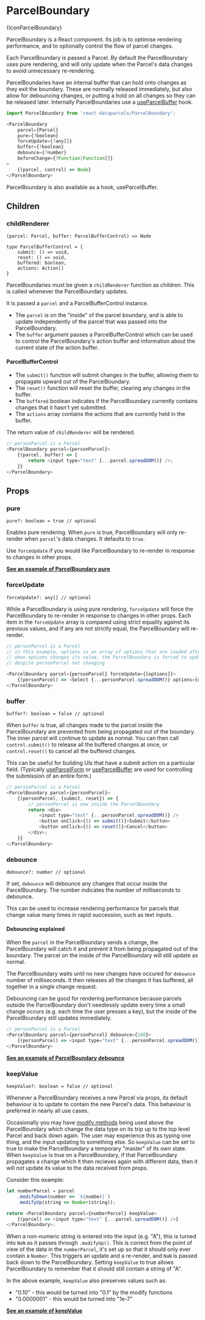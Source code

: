 
# ParcelBoundary

<ApiPageIcon>{IconParcelBoundary}</ApiPageIcon>

ParcelBoundary is a React component. Its job is to optimise rendering performance, and to optionally control the flow of parcel changes.

Each ParcelBoundary is passed a Parcel. By default the ParcelBoundary uses pure rendering, and will only update when the Parcel's data changes to avoid unnecessary re-rendering.

ParcelBoundaries have an internal buffer that can hold onto changes as they exit the boundary. These are normally released immediately, but also allow for debouncing changes, or putting a hold on all changes so they can be released later. Internally ParcelBoundaries use a [useParcelBuffer](/api/useParcelBuffer) hook.

```js
import ParcelBoundary from 'react-dataparcels/ParcelBoundary';
```

```js
<ParcelBoundary
    parcel={Parcel}
    pure={?boolean}
    forceUpdate={?any[]}
    buffer={?boolean}
    debounce={?number}
    beforeChange={?Function|Function[]}
>
    {(parcel, control) => Node}
</ParcelBoundary>
```

<Message>ParcelBoundary is also available as a hook, <Link to="/api/useParcelBuffer">useParcelBuffer</Link>.</Message>

<Break />

## <DocsSectionHeading>Children</DocsSectionHeading>

### childRenderer

```flow
(parcel: Parcel, buffer: ParcelBufferControl) => Node

type ParcelBufferControl = {
    submit: () => void,
    reset: () => void,
    buffered: boolean,
    actions: Action[]
}
```

ParcelBoundaries must be given a `childRenderer` function as children. This is called whenever the ParcelBoundary updates.

It is passed a `parcel` and a ParcelBufferControl instance.
- The `parcel` is on the "inside" of the parcel boundary, and is able to update independently of the parcel that was passed into the ParcelBoundary.
- The `buffer` argument passes a ParcelBufferControl which can be used to control the ParcelBoundary's action buffer and information about the current state of the action buffer.

#### ParcelBufferControl

- The `submit()` function will submit changes in the buffer, allowing them to propagate upward out of the ParcelBoundary.
- The `reset()` function will reset the buffer, clearing any changes in the buffer.
- The `buffered` boolean indicates if the ParcelBoundary currently contains changes that it hasn't yet submitted.
- The `actions` array contains the actions that are currently held in the buffer.

The return value of `childRenderer` will be rendered.

```js
// personParcel is a Parcel
<ParcelBoundary parcel={personParcel}>
    {(parcel, buffer) => {
        return <input type="text" {...parcel.spreadDOM()} />;
    }}
</ParcelBoundary>
```

## <DocsSectionHeading>Props</DocsSectionHeading>

### pure

```flow
pure?: boolean = true // optional
```

Enables pure rendering. When `pure` is true, ParcelBoundary will only re-render when `parcel`'s data changes. It defaults to `true`.

Use `forceUpdate` if you would like ParcelBoundary to re-render in response to changes in other props.

**[See an example of ParcelBoundary pure](/ui-behaviour#Pure-rendering)**

### forceUpdate

```flow
forceUpdate?: any[] // optional
```

While a ParcelBoundary is using pure rendering, `forceUpdate` will force the ParcelBoundary to re-render in response to changes in other props. Each item in the `forceUpdate` array is compared using strict equality against its previous values, and if any are not strictly equal, the ParcelBoundary will re-render.

```js
// personParcel is a Parcel
// in this example, options is an array of options that are loaded after mount
// when options changes its value, the ParcelBoundary is forced to update
// despite personParcel not changing

<ParcelBoundary parcel={personParcel} forceUpdate={[options]}>
    {(personParcel) => <Select {...personParcel.spreadDOM()} options={options} />}
</ParcelBoundary>
```

### buffer

```flow
buffer?: boolean = false // optional
```

When `buffer` is true, all changes made to the parcel inside the ParcelBoundary are prevented from being propagated out of the boundary. The inner parcel will continue to update as normal. You can then call `control.submit()` to release all the buffered changes at once, or `control.reset()` to cancel all the buffered changes.

This can be useful for building UIs that have a submit action on a particular field. (Typically [useParcelForm](/api/useParcelForm) or [useParcelBuffer](/api/useParcelBuffer) are used for controlling the submission of an entire form.)

```js
// personParcel is a Parcel
<ParcelBoundary parcel={personParcel}>
    {(personParcel, {submit, reset}) => {
        // personParcel is now inside the ParcelBoundary
        return <div>
            <input type="text" {...personParcel.spreadDOM()} />
            <button onClick={() => submit()}>Submit</button>
            <button onClick={() => reset()}>Cancel</button>
        </div>;
    }}
</ParcelBoundary>
```

### debounce

```flow
debounce?: number // optional
```

If set, `debounce` will debounce any changes that occur inside the ParcelBoundary. The number indicates the number of milliseconds to debounce.

This can be used to increase rendering performance for parcels that change value many times in rapid succession, such as text inputs.

#### Debouncing explained

When the `parcel` in the ParcelBoundary sends a change, the ParcelBoundary will catch it and prevent it from being propagated out of the boundary. The parcel on the inside of the ParcelBoundary will still update as normal.

The ParcelBoundary waits until no new changes have occured for `debounce` number of milliseconds. It then releases all the changes it has buffered, all together in a single change request.

Debouncing can be good for rendering performance because parcels outside the ParcelBoundary don't needlessly update every time a small change occurs (e.g. each time the user presses a key), but the inside of the ParcelBoundary still updates immediately.

```js
// personParcel is a Parcel
<ParcelBoundary parcel={personParcel} debounce={100}>
    {(personParcel) => <input type="text" {...personParcel.spreadDOM()} />}
</ParcelBoundary>
```

**[See an example of ParcelBoundary debounce](/ui-behaviour#Debouncing-changes)**

### keepValue

```flow
keepValue?: boolean = false // optional
```

Whenever a ParcelBoundary receives a new Parcel via props, its default behaviour is to update to contain the new Parcel's data. This behaviour is preferred in nearly all use cases.

Occasionally you may have [modify methods](/api/Parcel#modify_methods) being used above the ParcelBoundary which change the data type on its trip up to the top level Parcel and back down again. The user may experience this as typing one thing, and the input updating to something else. So `keepValue` can be set to true to make the ParcelBoundary a temporary "master" of its own state. When `keepValue` is true on a ParcelBoundary, if that ParcelBoundary propagates a change which it then recieves again with different data, then it will *not* update its value to the data received from props.

Consider this example:

```js
let numberParcel = parcel
    .modifyDown(number => `${number}`)
    .modifyUp(string => Number(string));

return <ParcelBoundary parcel={numberParcel} keepValue>
    {(parcel) => <input type="text" {...parcel.spreadDOM()} />}
</ParcelBoundary>;

```

When a non-numeric string is entered into the input (e.g. "A"), this is turned into `NaN` as it passes through `.modifyUp()`. This is correct from the point of view of the data in the `numberParcel`, it's set up so that it should only ever contain a `Number`. This triggers an update and a re-render, and `NaN` is passed back down to the ParcelBoundary. Setting `keepValue` to true allows ParcelBoundary to remember that it should still contain a string of "A".

In the above example, `keepValue` also preserves values such as:
- "0.10" - this would be turned into "0.1" by the modify functions
- "0.0000001" - this would be turned into "1e-7"

**[See an example of keepValue](/data-editing#Modifying-data-to-fit-the-UI)**
